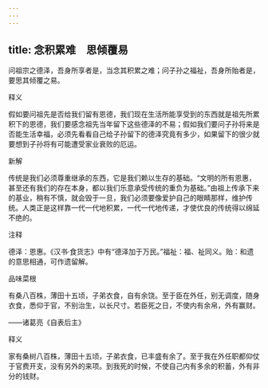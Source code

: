 ```yaml
---
---
---
```

title: 念积累难　思倾覆易
---



问祖宗之德泽，吾身所享者是，当念其积累之难；问子孙之福祉，吾身所贻者是，要思其倾覆之易。

释义

假如要问祖先是否给我们留有恩德，我们现在生活所能享受到的东西就是祖先所累积下的恩德，我们要感念祖先当年留下这些德泽的不易；假如我们要问子孙将来是否能生活幸福，必须先看看自己给子孙留下的德泽究竟有多少，如果留下的很少就要想到子孙将有可能遭受家业衰败的厄运。

新解

传统是我们必须尊重继承的东西，它是我们赖以生存的基础。“文明的所有恩惠，甚至还有我们的存在本身，都以我们乐意承受传统的重负为基础。”由祖上传承下来的基业，稍有不慎，就会毁于一旦，我们必须要像爱护自己的眼睛那样，维护传统。人类正是这样靠一代一代地积累，一代一代地传递，才使优良的传统得以绵延不绝的。

注释

德泽：恩惠。《汉书·食货志》中有“德泽加于万民。”福祉：福、祉同义。贻：和遗的意思相通，可作遗留解。

品味菜根

有桑八百株，薄田十五顷，子弟衣食，自有余饶。至于臣在外任，别无调度，随身衣食，悉仰于官，不别治生，以长尺寸。若臣死之日，不使内有余帛，外有赢财。

——诸葛亮《自表后主》

释义

家有桑树八百株，薄田十五顷，子弟衣食，已丰盛有余了。至于我在外任职都仰仗于官费开支，没有另外的来项。到我死的时候，不使自己内有多余的积蓄，外有非分的钱财。
